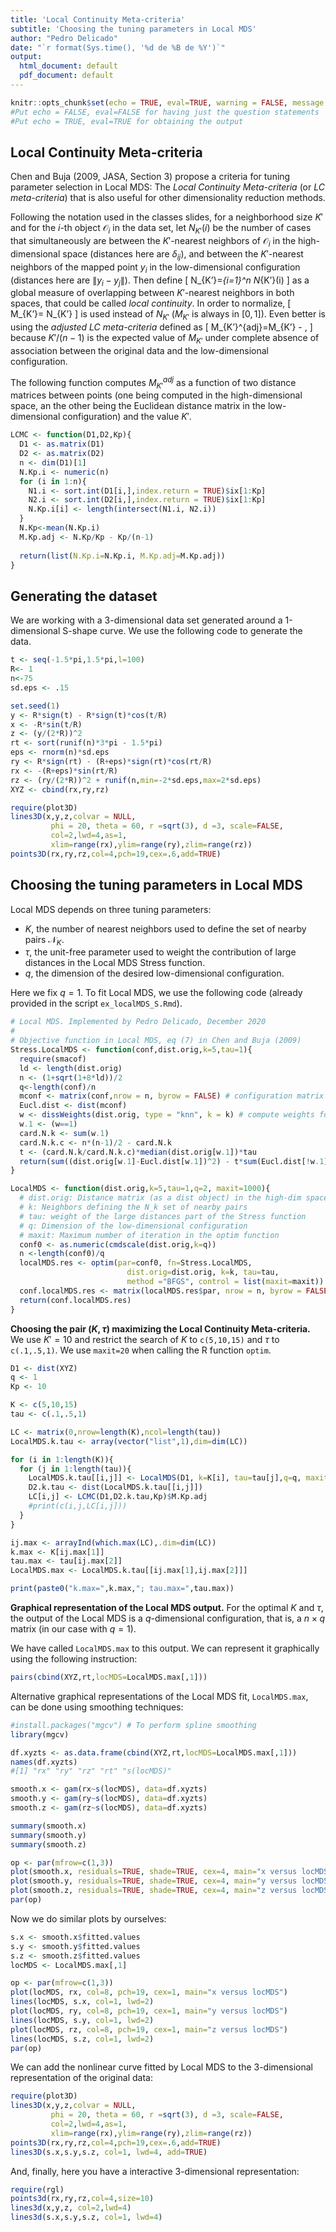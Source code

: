 ```yaml
---
title: 'Local Continuity Meta-criteria'
subtitle: 'Choosing the tuning parameters in Local MDS'
author: "Pedro Delicado"
date: "`r format(Sys.time(), '%d de %B de %Y')`"
output:
  html_document: default
  pdf_document: default
---
```


```r
knitr::opts_chunk$set(echo = TRUE, eval=TRUE, warning = FALSE, message = FALSE, comment = FALSE, error = FALSE)
#Put echo = FALSE, eval=FALSE for having just the question statements
#Put echo = TRUE, eval=TRUE for obtaining the output
```

## Local Continuity Meta-criteria

Chen and Buja (2009, JASA, Section 3) propose a criteria for tuning parameter selection in Local MDS: The *Local Continuity Meta-criteria* (or *LC meta-criteria*) that is also useful for other dimensionality reduction methods.

Following the notation used in the classes slides, for a neighborhood size $K'$ and for the $i$-th object $\mathcal{O}_i$ in the data set, let $N_{K'}(i)$ be the number of cases that simultaneously are between the $K'$-nearest neighbors of $\mathcal{O}_i$ in the high-dimensional space (distances here are $\delta_{ij}$), and between the $K'$-nearest neighbors of the mapped point $y_i$ in the low-dimensional configuration (distances here are $\|y_i-y_j\|$). Then define
\[
N_{K'}=\frac{1}{n}\sum_{i=1}^n N_{K'}(i) 
\]
as a global measure of overlapping between $K'$-nearest neighbors in both spaces, that could be called *local continuity*.
In order to normalize, 
\[
M_{K'}=\frac{1}{K'} N_{K'}
\]
is used instead of $N_{K'}$ ($M_{K'}$ is always in $[0,1]$). Even better is using the *adjusted LC meta-criteria* defined as
\[
M_{K'}^{adj}=M_{K'} - \frac{K'}{n-1},
\]
because $K'/(n-1)$ is the expected value of $M_{K'}$ under complete absence of association between the original data and the low-dimensional configuration. 

The following function computes $M_{K'}^{adj}$ as a function of two distance matrices between points (one being computed in the high-dimensional space, an the other being the Euclidean distance matrix in the low-dimensional configuration) and the value $K'$.

```r
LCMC <- function(D1,D2,Kp){
  D1 <- as.matrix(D1)
  D2 <- as.matrix(D2)
  n <- dim(D1)[1]
  N.Kp.i <- numeric(n)
  for (i in 1:n){
    N1.i <- sort.int(D1[i,],index.return = TRUE)$ix[1:Kp]
    N2.i <- sort.int(D2[i,],index.return = TRUE)$ix[1:Kp]
    N.Kp.i[i] <- length(intersect(N1.i, N2.i))
  }
  N.Kp<-mean(N.Kp.i)
  M.Kp.adj <- N.Kp/Kp - Kp/(n-1)
  
  return(list(N.Kp.i=N.Kp.i, M.Kp.adj=M.Kp.adj))
}
```

## Generating the dataset

We are working with a 3-dimensional data set generated around a 1-dimensional S-shape curve. We use the following code to generate the data.

```r
t <- seq(-1.5*pi,1.5*pi,l=100)
R<- 1
n<-75
sd.eps <- .15

set.seed(1)
y <- R*sign(t) - R*sign(t)*cos(t/R)
x <- -R*sin(t/R)
z <- (y/(2*R))^2
rt <- sort(runif(n)*3*pi - 1.5*pi)
eps <- rnorm(n)*sd.eps
ry <- R*sign(rt) - (R+eps)*sign(rt)*cos(rt/R)
rx <- -(R+eps)*sin(rt/R)
rz <- (ry/(2*R))^2 + runif(n,min=-2*sd.eps,max=2*sd.eps)
XYZ <- cbind(rx,ry,rz)

require(plot3D)
lines3D(x,y,z,colvar = NULL, 
         phi = 20, theta = 60, r =sqrt(3), d =3, scale=FALSE,
         col=2,lwd=4,as=1,
         xlim=range(rx),ylim=range(ry),zlim=range(rz))
points3D(rx,ry,rz,col=4,pch=19,cex=.6,add=TRUE)
```

## Choosing the tuning parameters in Local MDS

Local MDS depends on three tuning parameters:

* $K$, the number of nearest neighbors used to define the set of nearby pairs $\mathcal{N}_K$. 
* $\tau$, the unit-free parameter used to weight the contribution of large distances in the Local MDS Stress function.
* $q$, the dimension of the desired low-dimensional configuration.

Here we fix $q=1$. To fit Local MDS, we use the following code (already provided in the script `ex_localMDS_S.Rmd`). 

```r
# Local MDS. Implemented by Pedro Delicado, December 2020
#
# Objective function in Local MDS, eq (7) in Chen and Buja (2009)
Stress.LocalMDS <- function(conf,dist.orig,k=5,tau=1){
  require(smacof)
  ld <- length(dist.orig)
  n <- (1+sqrt(1+8*ld))/2
  q<-length(conf)/n
  mconf <- matrix(conf,nrow = n, byrow = FALSE) # configuration matrix
  Eucl.dist <- dist(mconf)
  w <- dissWeights(dist.orig, type = "knn", k = k) # compute weights for a dissimilarity matrix based on knn
  w.1 <- (w==1)
  card.N.k <- sum(w.1)
  card.N.k.c <- n*(n-1)/2 - card.N.k
  t <- (card.N.k/card.N.k.c)*median(dist.orig[w.1])*tau
  return(sum((dist.orig[w.1]-Eucl.dist[w.1])^2) - t*sum(Eucl.dist[!w.1]))
}

LocalMDS <- function(dist.orig,k=5,tau=1,q=2, maxit=1000){
  # dist.orig: Distance matrix (as a dist object) in the high-dim space 
  # k: Neighbors defining the N_k set of nearby pairs
  # tau: weight of the large distances part of the Stress function
  # q: Dimension of the low-dimensional configuration
  # maxit: Maximum number of iteration in the optim function
  conf0 <- as.numeric(cmdscale(dist.orig,k=q))
  n <-length(conf0)/q
  localMDS.res <- optim(par=conf0, fn=Stress.LocalMDS,
                          dist.orig=dist.orig, k=k, tau=tau,
                          method ="BFGS", control = list(maxit=maxit))
  conf.localMDS.res <- matrix(localMDS.res$par, nrow = n, byrow = FALSE)
  return(conf.localMDS.res)
}
```

**Choosing the pair $(K, \tau)$ maximizing the Local Continuity Meta-criteria.** 
We use $K'=10$ and restrict the search of $K$ to `c(5,10,15)` and $\tau$ to `c(.1,.5,1)`.
We use `maxit=20` when calling the R function `optim`.

```r
D1 <- dist(XYZ)
q <- 1
Kp <- 10

K <- c(5,10,15)
tau <- c(.1,.5,1)

LC <- matrix(0,nrow=length(K),ncol=length(tau))
LocalMDS.k.tau <- array(vector("list",1),dim=dim(LC))

for (i in 1:length(K)){
  for (j in 1:length(tau)){
    LocalMDS.k.tau[[i,j]] <- LocalMDS(D1, k=K[i], tau=tau[j],q=q, maxit=20)
    D2.k.tau <- dist(LocalMDS.k.tau[[i,j]])
    LC[i,j] <- LCMC(D1,D2.k.tau,Kp)$M.Kp.adj
    #print(c(i,j,LC[i,j]))
  }
}

ij.max <- arrayInd(which.max(LC),.dim=dim(LC))
k.max <- K[ij.max[1]] 
tau.max <- tau[ij.max[2]] 
LocalMDS.max <- LocalMDS.k.tau[[ij.max[1],ij.max[2]]]

print(paste0("k.max=",k.max,"; tau.max=",tau.max))
```

**Graphical representation of the Local MDS output.**
For the optimal $K$ and $\tau$, the output of the Local MDS is a $q$-dimensional configuration, that is, a $n\times q$ matrix (in our case with $q=1$).

We have called  `LocalMDS.max` to this output. We can represent it graphically using the following instruction:

```r
pairs(cbind(XYZ,rt,locMDS=LocalMDS.max[,1]))
```

Alternative graphical representations of the Local MDS fit, `LocalMDS.max`, can be done using smoothing techniques:

```r
#install.packages("mgcv") # To perform spline smoothing
library(mgcv)

df.xyzts <- as.data.frame(cbind(XYZ,rt,locMDS=LocalMDS.max[,1]))
names(df.xyzts)
#[1] "rx" "ry" "rz" "rt" "s(locMDS)" 

smooth.x <- gam(rx~s(locMDS), data=df.xyzts)
smooth.y <- gam(ry~s(locMDS), data=df.xyzts)
smooth.z <- gam(rz~s(locMDS), data=df.xyzts)

summary(smooth.x)
summary(smooth.y)
summary(smooth.z)

op <- par(mfrow=c(1,3))
plot(smooth.x, residuals=TRUE, shade=TRUE, cex=4, main="x versus locMDS")
plot(smooth.y, residuals=TRUE, shade=TRUE, cex=4, main="y versus locMDS")
plot(smooth.z, residuals=TRUE, shade=TRUE, cex=4, main="z versus locMDS")
par(op)
```
Now we do similar plots by ourselves:

```r
s.x <- smooth.x$fitted.values
s.y <- smooth.y$fitted.values
s.z <- smooth.z$fitted.values
locMDS <- LocalMDS.max[,1]

op <- par(mfrow=c(1,3))
plot(locMDS, rx, col=8, pch=19, cex=1, main="x versus locMDS")
lines(locMDS, s.x, col=1, lwd=2)
plot(locMDS, ry, col=8, pch=19, cex=1, main="y versus locMDS")
lines(locMDS, s.y, col=1, lwd=2)
plot(locMDS, rz, col=8, pch=19, cex=1, main="z versus locMDS")
lines(locMDS, s.z, col=1, lwd=2)
par(op)
```

We can add the nonlinear curve fitted by Local MDS to the 3-dimensional representation of the original data:

```r
require(plot3D)
lines3D(x,y,z,colvar = NULL, 
         phi = 20, theta = 60, r =sqrt(3), d =3, scale=FALSE,
         col=2,lwd=4,as=1,
         xlim=range(rx),ylim=range(ry),zlim=range(rz))
points3D(rx,ry,rz,col=4,pch=19,cex=.6,add=TRUE)
lines3D(s.x,s.y,s.z, col=1, lwd=4, add=TRUE)
```

And, finally, here you have a interactive 3-dimensional representation:
```r
require(rgl)
points3d(rx,ry,rz,col=4,size=10)
lines3d(x,y,z, col=2,lwd=4)
lines3d(s.x,s.y,s.z, col=1, lwd=4)
```